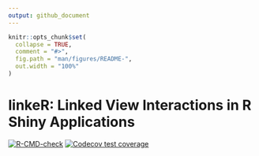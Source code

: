 ```yaml
---
output: github_document
---
```


<!-- README.md is generated from README.Rmd. Please edit that file -->

```r
knitr::opts_chunk$set(
  collapse = TRUE,
  comment = "#>",
  fig.path = "man/figures/README-",
  out.width = "100%"
)
```

# linkeR: Linked View Interactions in R Shiny Applications
  <!-- badges: start -->
[![R-CMD-check](https://github.com/JakeWags/linkeR/actions/workflows/R-CMD-check.yaml/badge.svg)](https://github.com/JakeWags/linkeR/actions/workflows/R-CMD-check.yaml)
[![Codecov test coverage](https://codecov.io/gh/JakeWags/linkeR/graph/badge.svg)](https://app.codecov.io/gh/JakeWags/linkeR)
  <!-- badges: end -->

